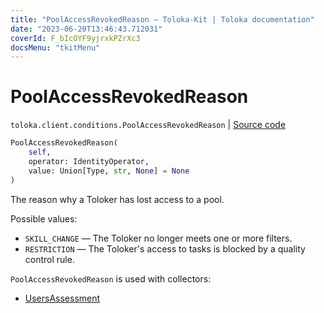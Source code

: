 ```yaml
---
title: "PoolAccessRevokedReason — Toloka-Kit | Toloka documentation"
date: "2023-06-20T13:46:43.712031"
coverId: F_bIcOYF9yjrxkPZrXc3
docsMenu: "tkitMenu"
---
```


# PoolAccessRevokedReason

`toloka.client.conditions.PoolAccessRevokedReason` | [Source code](https://github.com/Toloka/toloka-kit/blob/v1.2.0/src/client/conditions.py#L252)

```python
PoolAccessRevokedReason(
    self,
    operator: IdentityOperator,
    value: Union[Type, str, None] = None
)
```

The reason why a Toloker has lost access to a pool.

Possible values:

* `SKILL_CHANGE` — The Toloker no longer meets one or more filters.
* `RESTRICTION` — The Toloker's access to tasks is blocked by a quality control rule.

`PoolAccessRevokedReason` is used with collectors:
- [UsersAssessment](/docs/toloka-kit/reference/toloka.client.collectors.UsersAssessment)